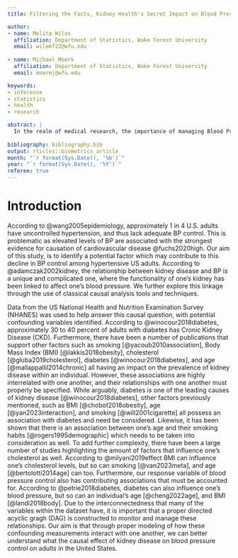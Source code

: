 ```yaml
---
title: Filtering the Facts, Kidney Health's Secret Impact on Blood Pressure Control in US Adults

author: 
- name: Melita Wiles
  affiliation: Department of Statistics, Wake Forest University
  email: wilemf22@wfu.edu
  
- name: Michael Moerk
  affiliation: Department of Statistics, Wake Forest University
  email: moermj@wfu.edu

keywords:
- inference
- statistics
- health
- research

abstract: |
  In the realm of medical research, the importance of managing Blood Pressure (BP) to control the risk of cardiovascular disease is established and commonly known. However, the control of BP (defined as systolic BP < 140 and diastolic BP < 90) among US adults with hypertension in the United States, has been decreasing over the past decade. Using publicly available data, this study aims to identify a potential factor contributing to this decline in BP control among hypertensive US adults. Our analysis emphasizes the potential role of kidney disease as an influential factor contributing to this trend. Through classical causal analysis techniques, our findings reveal that the presence of kidney disease substantially increases an individual's likelihood of not achieving the recommended BP control levels by 8% (6.4,8.9)_____. The discovery of this relationship highlights the importance of management techniques targeting both hypertension and kidney disease_____ in an attempt to increase the prevalence of proper BP control among hypertensive US adults. By addressing these conditions together, healthcare systems can potentially prevent cardiovascular diseases more efficiently, and promptly, enhancing overall patient well-being. 
  
bibliography: bibliography.bib
output: rticles::biometrics_article
month: "`r format(Sys.Date(), '%b')`"
year: "`r format(Sys.Date(), '%Y')`"
referee: true 
---
```


# Introduction {#intro}

According to @wang2005epidemiology, approximately 1 in 4 U.S. adults have uncontrolled hypertension, and thus lack adequate BP control. This is problematic as elevated levels of BP are associated with the strongest evidence for causation of cardiovascular disease @fuchs2020high. Our aim of this study, is to identify a potential factor which may contribute to this decline in BP control among hypertensive US adults. According to @adamczak2002kidney, the relationship between kidney disease and BP is a unique and complicated one, where the functionality of one's kidney has been linked to affect one's blood pressure. We further explore this linkage through the use of classical causal analysis tools and techniques.

Data from the US National Health and Nutrition Examination Survey (NHANES) was used to help answer this causal question, with potential confounding variables identified. According to @winocour2018diabetes, approximately 30 to 40 percent of adults with diabetes has Cronic Kidney Disease (CKD). Furthermore, there have been a number of publications that support other factors such as smoking [@yacoub2010association], Body Mass Index (BMI) [@lakkis2018obesity], cholesterol [@gluba2019cholesterol], diabetes [@winocour2018diabetes], and age [@mallappallil2014chronic] all having an impact on the prevalence of kidney disease within an individual. However, these associations are highly interrelated with one another, and their relationships with one another must properly be specified. While arguably, diabetes is one of the leading causes of kidney disease [@winocour2018diabetes], other factors previously mentioned, such as BMI [@chobot2018obesity], age [@yan2023interaction], and smoking [@will2001cigarette] all possess an association with diabetes and need be considered. Likewise, it has been shown that there is an association between one's age and their smoking habits [@rogers1995demographic] which needs to be taken into consideration as well. To add further complexity, there have been a large number of studies highlighting the amount of factors that influence one's cholesterol as well. According to @milyani2019effect BMI can influence one's cholesterol levels, but so can smoking [@van2023meta], and age [@bertolotti2014age] can too. Furthermore, our response variable of blood pressure control also has contributing associations that must be accounted for. According to @petrie2018diabetes, diabetes can also influence one's blood pressure, but so can an individual's age [@cheng2022age], and BMI [@landi2018body]. Due to the interconnectedness that many of the variables within the dataset have, it is important that a proper directed acyclic gragh (DAG) is constructed to monitor and manage these relationships. Our aim is that through proper modeling of how these confounding measurements interact with one another, we can better understand what the causal effect of kidney disease on blood pressure control on adults in the United States.


